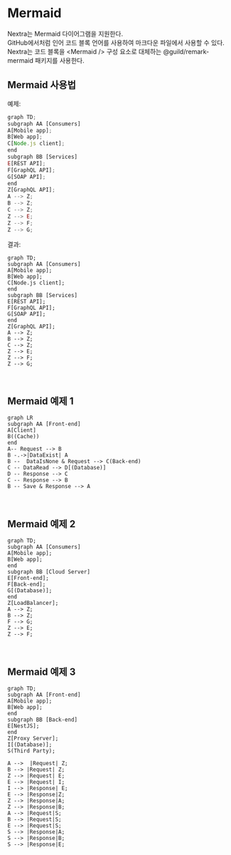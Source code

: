 # Mermaid

Nextra는 Mermaid 다이어그램을 지원한다.  
GitHub에서처럼 인어 코드 블록 언어를 사용하여 마크다운 파일에서 사용할 수 있다.  
Nextra는 코드 블록을 \<Mermaid /> 구성 요소로 대체하는 @guild/remark-mermaid 패키지를 사용한다.

## Mermaid 사용법

예제:

```js
graph TD;
subgraph AA [Consumers]
A[Mobile app];
B[Web app];
C[Node.js client];
end
subgraph BB [Services]
E[REST API];
F[GraphQL API];
G[SOAP API];
end
Z[GraphQL API];
A --> Z;
B --> Z;
C --> Z;
Z --> E;
Z --> F;
Z --> G;
```

결과:

```mermaid
graph TD;
subgraph AA [Consumers]
A[Mobile app];
B[Web app];
C[Node.js client];
end
subgraph BB [Services]
E[REST API];
F[GraphQL API];
G[SOAP API];
end
Z[GraphQL API];
A --> Z;
B --> Z;
C --> Z;
Z --> E;
Z --> F;
Z --> G;
```

<br />

## Mermaid 예제 1

```mermaid
graph LR
subgraph AA [Front-end]
A[Client]
B((Cache))
end
A-- Request --> B
B -.->|DataExist| A
B --  DataIsNone & Request --> C(Back-end)
C -- DataRead --> D[(Database)]
D -- Response --> C
C -- Response --> B
B -- Save & Response --> A
```

<br />

## Mermaid 예제 2

```mermaid
graph TD;
subgraph AA [Consumers]
A[Mobile app];
B[Web app];
end
subgraph BB [Cloud Server]
E[Front-end];
F[Back-end];
G[(Database)];
end
Z[LoadBalancer];
A --> Z;
B --> Z;
F --> G;
Z --> E;
Z --> F;
```

<br />

## Mermaid 예제 3

```mermaid
graph TD;
subgraph AA [Front-end]
A[Mobile app];
B[Web app];
end
subgraph BB [Back-end]
E[NestJS];
end
Z[Proxy Server];
I[(Database)];
S(Third Party);

A -->  |Request| Z;
B --> |Request| Z;
Z --> |Request| E;
E --> |Request| I;
I --> |Response| E;
E --> |Response|Z;
Z --> |Response|A;
Z --> |Response|B;
A --> |Request|S;
B --> |Request|S;
E --> |Request|S;
S --> |Response|A;
S --> |Response|B;
S --> |Response|E;
```